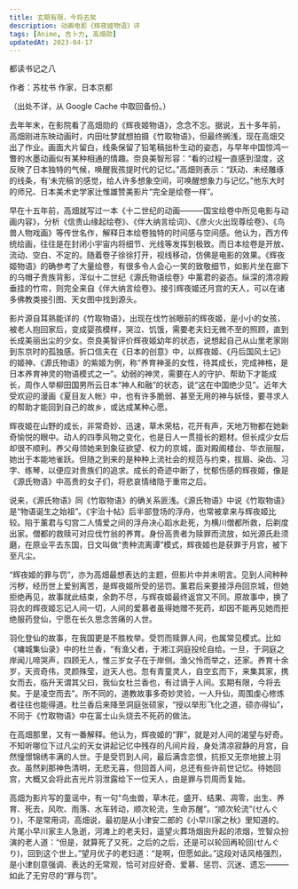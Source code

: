 ```yaml
---
title: 玄期有限，今将去矣
description: 动画电影《辉夜姬物语》评
tags: [Anime, 吉卜力, 高畑勋]
updatedAt: 2023-04-17
---
```


都读书记之八

作者：苏枕书 作家，日本京都

（出处不详，从 Google Cache 中取回备份。）

去年年末，在影院看了高畑勋的《辉夜姬物语》，念念不忘。据说，五十多年前，高畑刚进东映动画时，内田吐梦就想拍摄《竹取物语》，但最终搁浅，现在高畑交出了作业。画面大片留白，线条保留了铅笔稿拙朴生动的姿态，与早年中国惊鸿一瞥的水墨动画似有某种相通的情趣。奈良美智形容：“看的过程一直感到湿度，这反映了日本独特的气候，唤醒我孩提时代的记忆。”高畑则表示：“跃动、未经雕琢的线条，有‘未完稿’的感觉，给人许多想象空间，可唤醒想象力与记忆。”他东大时的师兄、日本美术史学家辻惟雄赞美影片“完全是绘卷一样”。

早在十五年前，高畑就写过一本《十二世纪的动画———国宝绘卷中所见电影与动画内容》，分析《信贵山缘起绘卷》、《伴大纳言绘词》、《彦火火出现尊绘卷》、《鸟兽人物戏画》等传世名作，解释日本绘卷独特的时间感与空间感。他认为，西方传统绘画，往往是在封闭小宇宙内将细节、光线等发挥到极致。而日本绘卷是开放、流动、空白、不定的。随着卷子徐徐打开，视线移动，仿佛是电影的效果。《辉夜姬物语》的确参考了大量绘卷，有很多令人会心一笑的致敬细节，如影片坐在廊下的乌帽子贵族背影，浑似十二世纪《源氏物语绘卷》中薰君的姿态。纵深的清凉殿垂挂的竹帘，则完全来自《伴大纳言绘卷》。接引辉夜姬还月宫的天人，可以在诸多佛教类接引图、天女图中找到源头。

影片源自耳熟能详的《竹取物语》，出现在伐竹翁眼前的辉夜姬，是小小的女孩，被老人抱回家后，变成婴孩模样，哭泣、饥饿，需要老夫妇无微不至的照顾，直到长成美丽出尘的少女。奈良美智评价辉夜姬幼年的状态，说想起自己从山里老家刚到东京时的孤独感。折口信夫在《日本的创意》中，以辉夜姬、《丹后国风土记》的姬神、《源氏物语》的紫姬为例，称“养育神圣的女性，待其成长，完成神格，是日本养育神灵的物语模式之一”。幼弱的神灵，需要在人的守护、帮助下才能成长，周作人举柳田国男所云日本“神人和融”的状态，说“这在中国绝少见”。近年大受欢迎的漫画《夏目友人帐》中，也有许多脆弱、甚至无用的神与妖怪，要寻求人的帮助才能回到自己的故乡，或达成某种心愿。

辉夜姬在山野的成长，非常奇妙、迅速，草木荣枯，花开有声，天地万物都在她新奇愉悦的眼中。动人的四季风物之变化，也是日人一贯擅长的题材。但长成少女后却很不顺利。养父母领她来到象征欲望、权力的京城，面对殿阁楼台、华衣丽服，她出于本能地雀跃。但随之到来的是种种上流社会的规范与约束，拔眉、染齿、习字、练琴，以便应对贵族们的追求。成长的奇迹中断了，忧郁伤感的辉夜姬，像是《源氏物语》中高贵的女子们，将悲哀情绪隐于重帘之后。

说来，《源氏物语》同《竹取物语》的确关系匪浅。《源氏物语》中说《竹取物语》是“物语诞生之始祖”。《宇治十帖》后半部登场的浮舟，也常被拿来与辉夜姬比较。陷于薰君与匂宫二人情爱之间的浮舟决心蹈水赴死，为横川僧都所救，后剃度出家。僧都的救赎可对应伐竹翁的养育。身份高贵者为赎罪而流放，如光源氏赴须磨，在原业平去东国，日文叫做“贵种流离谭”模式，辉夜姬也是获罪于月宫，被下至凡尘。

“辉夜姬的罪与罚”，亦为高畑最想表达的主题，但影片中并未明言。见到人间种种污秽，经历世上爱别离苦，是辉夜姬所受的惩罚。薰君后来要接浮舟回京城，但她拒绝再见，故事就此结束，余韵不尽，与辉夜姬最终返宫又不同。原故事中，换了羽衣的辉夜姬忘记人间一切，人间的爱慕者虽得她赠不死药，却因不能再见她而拒绝服药登仙，宁愿在长久思念苦痛的人世。

羽化登仙的故事，在我国更是不胜枚举。受罚而赎罪人间，也属常见模式。比如《墉城集仙录》中的杜兰香，“有渔父者，于湘江洞庭投纶自给。一旦，于洞庭之岸闻儿啼哭声，四顾无人，惟三岁女子在于岸侧。渔父怜而举之，还家。养育十余岁，天资奇伟，灵颜殊莹，迨天人也。忽有青童灵人，自空玄而下，来集其家，携女而去，临升天谓其父曰，我仙女杜兰香也，有过谪于人间。玄期有限，今将去矣。于是凌空而去”。所不同的，道教故事多奇妙灵验，一人升仙，周围虔心修炼者往往也能得道。杜兰香后来降至洞庭张硕家，“授以举形飞化之道，硕亦得仙”，不同于《竹取物语》中在富士山头烧去不死药的做法。

在高畑那里，又有一番解释。他认为，辉夜姬的“罪”，就是对人间的渴望与好奇。不知听哪位下过凡尘的天女讲起记忆中残存的凡间片段，身处清凉寂静的月宫，自然憧憬锦绣丰满的人世。于是受罚到人间，最后满含恋恨，抗拒又无奈地披上羽衣。虽然刹那神色清明，无悲无喜，但回首人间，总还有些许前世记忆。待她回宫，大概又会将此吉光片羽泄露给下一位天人，由是罪与罚周而复始。

高畑为影片写的童谣中，有一句“鸟虫兽，草木花，盛开、结果、凋零，出生、养育、死去，风吹、雨落、水车转动，顺次轮流，生命苏醒”。“顺次轮流”(せんぐり)，不是常用词，高畑说，最初是从小津安二郎的《小早川家之秋》里知道的。片尾小早川家主人急逝，河滩上的老夫妇，遥望火葬场烟囱升起的浓烟，笠智众扮演的老人道：“但是，就算死了又死，之后的之后，还是可以轮回再轮回(せんぐり)，回到这个世上。”望月优子的老妇道：“是啊，但愿如此。”这段对话风格强烈，是小津刻意强调、表达的无常观，恰可对应好奇、爱慕、惩罚、沉迷、遗忘——— 如此了无穷尽的“罪与罚”。
